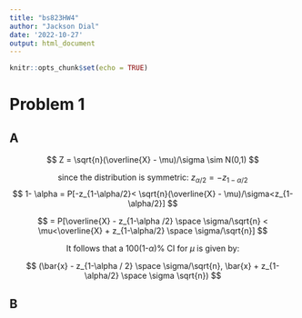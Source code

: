 ```yaml
---
title: "bs823HW4"
author: "Jackson Dial"
date: '2022-10-27'
output: html_document
---
```


```r
knitr::opts_chunk$set(echo = TRUE)
```

# Problem 1

## A

$$
Z = \sqrt{n}(\overline{X} - \mu)/\sigma \sim N(0,1)
$$

$$
\text{since the distribution is symmetric: } z_{\alpha/2} = -z_{1-\alpha/2}
$$
$$
1- \alpha = P[-z_{1-\alpha/2}< \sqrt{n}(\overline{X} - \mu)/\sigma<z_{1-\alpha/2}]
$$

$$
= P[\overline{X} - z_{1-\alpha /2} \space \sigma/\sqrt{n} < \mu<\overline{X} + z_{1-\alpha/2} \space \sigma/\sqrt{n}]
$$

$$
\text{It follows that a 100(1-} \alpha) \% \text{ CI for } \mu \text{ is given by: }
$$

$$
(\bar{x} - z_{1-\alpha / 2} \space \sigma/\sqrt{n}, \bar{x} + z_{1-\alpha/2} \space \sigma \sqrt{n})
$$

## B


